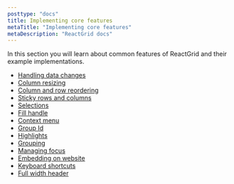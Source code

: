 ```yaml
---
posttype: "docs"
title: Implementing core features
metaTitle: "Implementing core features"
metaDescription: "ReactGrid docs"
---
```


In this section you will learn about common features of ReactGrid and their example implementations.

* [Handling data changes](/docs/3.0/2-implementing-core-features/1-handling-changes/)
* [Column resizing](/docs/3.0/2-implementing-core-features/2-column-resizing/)
* [Column and row reordering](/docs/3.0/2-implementing-core-features/3-column-and-row-reordering/)
* [Sticky rows and columns](/docs/3.0/2-implementing-core-features/4-sticky/)
* [Selections](/docs/3.0/2-implementing-core-features/4a-selections/)
* [Fill handle](/docs/3.0/2-implementing-core-features/4b-fill-handle/)
* [Context menu](/docs/3.0/2-implementing-core-features/5-context-menu/)
* [Group Id](/docs/3.0/2-implementing-core-features/5a-groupId/)
* [Highlights](/docs/3.0/2-implementing-core-features/6a-grouping/)
* [Grouping](/docs/3.0/2-implementing-core-features/6-highlights/)
* [Managing focus](/docs/3.0/2-implementing-core-features/7-managing-focus/)
* [Embedding on website](/docs/3.0/2-implementing-core-features/8-embedding-on-website/)
* [Keyboard shortcuts](/docs/3.0/2-implementing-core-features/9-keyboard-shortcuts/)
* [Full width header](/docs/3.0/2-implementing-core-features/9a-full-width-header/)
